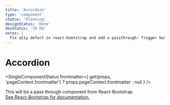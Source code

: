 ```yaml
---
title: 'Accordion'
type: 'component'
status: 'Planning'
designStatus: 'Done'
devStatus: 'TO DO'
notes: |
  Fix a11y defect in react-bootstrap and add a passthrough: Trigger button doesn't show expanded/collapsed state.
---
```



# Accordion

<SingleComponentStatus
  frontmatter={
    get(props, 'pageContext.frontmatter') ? props.pageContext.frontmatter : null
  }
/>

<p style={{ fontSize: '1.5em' }}>
  This will be a pass through component from React-Bootstrap.<br/>
  <a href="https://react-bootstrap.github.io/components/accordion/" target="_blank" rel="noopener noreferrer">
    See React-Bootstrap for documentation.
  </a>
</p>

